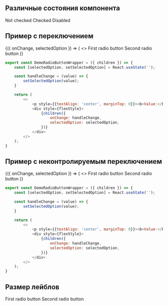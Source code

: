 

## Различные состояния компонента

<Playground style={flexStyle}>
    <RadioButton value="not-checked-value" isChecked={false}>Not checked</RadioButton>
    <RadioButton value="checked-value" isChecked>Checked</RadioButton>
    <RadioButton value="disabled-value" disabled>Disabled</RadioButton>
</Playground>

## Пример с переключением

<Playground>
    <DemoRadioButtonWrapper>
        {({ onChange, selectedOption }) => (
            <>
                <RadioButton value="value-1" isChecked={selectedOption === "value-1"} onChange={onChange}>First radio button</RadioButton>
                <RadioButton value="value-2" isChecked={selectedOption === "value-2"} onChange={onChange}>Second radio button</RadioButton>
            </>
        )}
    </DemoRadioButtonWrapper>
</Playground>

```javascript collapse=Код DemoRadioButtonWrapper
export const DemoRadioButtonWrapper = ({ children }) => {
    const [selectedOption, setSelectedOption] = React.useState('');

    const handleChange = (value) => {
        setSelectedOption(value);
    }

    return (
        <>
            <p style={{textAlign: 'center', marginTop: 0}}><b>Value:</b> "{selectedOption || undefined}"</p>
            <div style={flexStyle}>
                {children({
                    onChange: handleChange,
                    selectedOption: selectedOption,
                })}
            </div>
        </>
    );
}
```

## Пример с неконтролируемым переключением

<Playground>
    <DemoRadioButtonWrapper>
        {({ onChange, selectedOption }) => (
            <>
                <RadioButton value="value-1" name="group-1" onChange={onChange}>First radio button</RadioButton>
                <RadioButton value="value-2" name="group-1" onChange={onChange}>Second radio button</RadioButton>
            </>
        )}
    </DemoRadioButtonWrapper>
</Playground>

```javascript collapse=Код DemoRadioButtonWrapper
export const DemoRadioButtonWrapper = ({ children }) => {
    const [selectedOption, setSelectedOption] = React.useState('');

    const handleChange = (value) => {
        setSelectedOption(value);
    }

    return (
        <>
            <p style={{textAlign: 'center', marginTop: 0}}><b>Value:</b> "{selectedOption || undefined}"</p>
            <div style={flexStyle}>
                {children({
                    onChange: handleChange,
                    selectedOption: selectedOption,
                })}
            </div>
        </>
    );
}
```

## Размер лейблов

<Playground>
    <RadioButton name="group-2" value="value-1" textSize="small">First radio button</RadioButton>
    <RadioButton name="group-2" value="value-2" textSize="medium">Second radio button</RadioButton>
</Playground>

